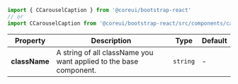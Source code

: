 
```jsx
import { CCarouselCaption } from '@coreui/bootstrap-react'
// or
import CCarouselCaption from '@coreui/bootstrap-react/src/components/carousel/CCarouselCaption'
```

| Property | Description | Type | Default |
| --- | --- | --- | --- |
| **className** | A string of all className you want applied to the base component. | `string` | - |
